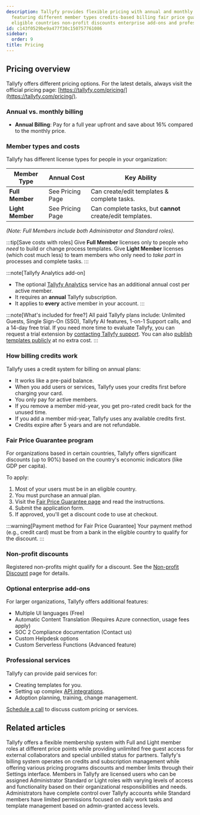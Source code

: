 ```yaml
---
description: Tallyfy provides flexible pricing with annual and monthly billing options
  featuring different member types credits-based billing fair price guarantees for
  eligible countries non-profit discounts enterprise add-ons and professional services.
id: c143f0529be9a477f30c150757761086
sidebar:
  order: 9
title: Pricing
---
```



## Pricing overview

Tallyfy offers different pricing options. For the latest details, always visit the official pricing page: [https://tallyfy.com/pricing/](https://tallyfy.com/pricing/).

### Annual vs. monthly billing

*   **Annual Billing**: Pay for a full year upfront and save about 16% compared to the monthly price.

### Member types and costs

Tallyfy has different license types for people in your organization:

| Member Type     | Annual Cost      | Key Ability                                      |
|-----------------|------------------|--------------------------------------------------|
| **Full Member** | See Pricing Page | Can create/edit templates & complete tasks.      |
| **Light Member**| See Pricing Page | Can complete tasks, but **cannot** create/edit templates. |

*(Note: Full Members include both Administrator and Standard roles).* 

:::tip[Save costs with roles]
Give **Full Member** licenses only to people who *need* to build or change process templates. Give **Light Member** licenses (which cost much less) to team members who only need to *take part* in processes and complete tasks.
:::

:::note[Tallyfy Analytics add-on]
*   The optional [Tallyfy Analytics](/products/pro/integrations/analytics/) service has an additional annual cost per active member.
*   It requires an **annual** Tallyfy subscription.
*   It applies to **every** active member in your account.
:::

:::note[What's included for free?]
All paid Tallyfy plans include: Unlimited Guests, Single Sign-On (SSO), Tallyfy AI features, 1-on-1 Support calls, and a 14-day free trial. If you need more time to evaluate Tallyfy, you can request a trial extension by [contacting Tallyfy support](/products/pro/miscellaneous/support/how-can-i-contact-tallyfys-support-team/). You can also [publish templates publicly](/products/pro/documenting/templates/how-to-make-my-tallyfy-template-public/) at no extra cost.
:::

### How billing credits work

Tallyfy uses a credit system for billing on annual plans:

*   It works like a pre-paid balance.
*   When you add users or services, Tallyfy uses your credits first before charging your card.
*   You only pay for active members.
*   If you remove a member mid-year, you get pro-rated credit back for the unused time.
*   If you add a member mid-year, Tallyfy uses any available credits first.
*   Credits expire after 5 years and are not refundable.

### Fair Price Guarantee program

For organizations based in certain countries, Tallyfy offers significant discounts (up to 90%) based on the country's economic indicators (like GDP per capita).

To apply:
<Steps>
1. Most of your users must be in an eligible country.
2. You must purchase an annual plan.
3. Visit the [Fair Price Guarantee page](https://tallyfy.com/pricing/fair-price-guarantee/) and read the instructions.
4. Submit the application form.
5. If approved, you'll get a discount code to use at checkout.
</Steps>

:::warning[Payment method for Fair Price Guarantee]
Your payment method (e.g., credit card) must be from a bank in the eligible country to qualify for the discount.
:::

### Non-profit discounts

Registered non-profits might qualify for a discount. See the [Non-profit Discount](/products/pro/pricing/how-to-apply-for-tallyfys-nonprofit-program-discount/) page for details.

### Optional enterprise add-ons

For larger organizations, Tallyfy offers additional features:

*   Multiple UI languages (Free)
*   Automatic Content Translation (Requires Azure connection, usage fees apply)
*   SOC 2 Compliance documentation (Contact us)
*   Custom Helpdesk options
*   Custom Serverless Functions (Advanced feature)

### Professional services

Tallyfy can provide paid services for:

*   Creating templates for you.
*   Setting up complex [API integrations](/products/pro/integrations/open-api/).
*   Adoption planning, training, change management.

[Schedule a call](https://tallyfy.com/booking/) to discuss custom pricing or services.


<PageTree />

## Related articles
<CardGrid>
<LinkTitleCard header="<b>Billing > Tallyfy's Account and Member Limits</b>" href="/products/pro/settings/billing/what-are-tallyfys-account-and-member-limits/" > Tallyfy offers a flexible membership system with Full and Light member roles at different price points while providing unlimited free guest access for external collaborators and special unbilled status for partners. </LinkTitleCard>
<LinkTitleCard header="<b>Settings > Billing</b>" href="/products/pro/settings/billing/" > Tallyfy's billing system operates on credits and subscription management while offering various pricing programs discounts and member limits through their Settings interface. </LinkTitleCard>
<LinkTitleCard header="<b>Documenting > Members</b>" href="/products/pro/documenting/members/" > Members in Tallyfy are licensed users who can be assigned Administrator Standard or Light roles with varying levels of access and functionality based on their organizational responsibilities and needs. </LinkTitleCard>
<LinkTitleCard header="<b>Members > Standard and Admin members</b>" href="/products/pro/documenting/members/standard-admin-members/" > Administrators have complete control over Tallyfy accounts while Standard members have limited permissions focused on daily work tasks and template management based on admin-granted access levels. </LinkTitleCard>
</CardGrid>